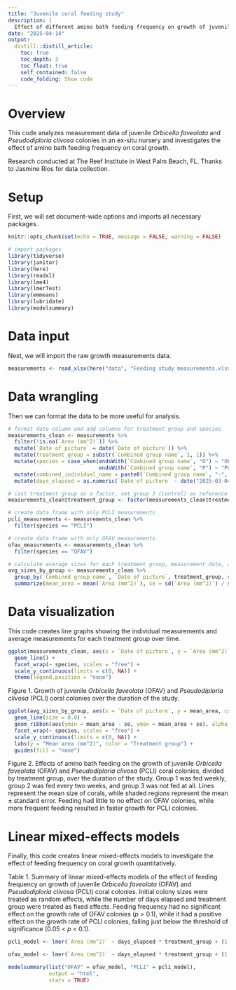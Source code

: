 ```yaml
---
title: "Juvenile coral feeding study"
description: |
  Effect of different amino bath feeding frequency on growth of juvenile coral colonies
date: "2025-04-14"
output: 
  distill::distill_article:
    toc: true
    toc_depth: 3
    toc_float: true
    self_contained: false
    code_folding: Show code
---
```


# Overview

This code analyzes measurement data of juvenile *Orbicella faveolata* and *Pseudodiploria clivosa* colonies in an ex-situ nursery and investigates the effect of amino bath feeding frequency on coral growth.

Research conducted at The Reef Institute in West Palm Beach, FL. Thanks to Jasmine Rios for data collection.

# Setup

First, we will set document-wide options and imports all necessary packages.

```r
knitr::opts_chunk$set(echo = TRUE, message = FALSE, warning = FALSE)

# import packages
library(tidyverse)
library(janitor)
library(here)
library(readxl)
library(lme4)
library(lmerTest)
library(emmeans)
library(lubridate)
library(modelsummary)
```

# Data input

Next, we will import the raw growth measurements data.

```r
measurements <- read_xlsx(here("data", "Feeding study measurements.xlsx"))
```

# Data wrangling

Then we can format the data to be more useful for analysis.

```r
# format date column and add columns for treatment group and species
measurements_clean <- measurements %>% 
  filter(!is.na(`Area (mm^2)`)) %>% 
  mutate(`Date of picture` = date(`Date of picture`)) %>% 
  mutate(treatment_group = substr(`Combined group name`, 1, 1)) %>% 
  mutate(species = case_when(endsWith(`Combined group name`, "O") ~ "OFAV",
                             endsWith(`Combined group name`, "P") ~ "PCLI")) %>% 
  mutate(combined_individual_name = paste0(`Combined group name`, "-", Individual)) %>% 
  mutate(days_elapsed = as.numeric(`Date of picture` - date("2025-03-04")))

# cast treatment group as a factor, set group 3 (control) as reference
measurements_clean$treatment_group <- factor(measurements_clean$treatment_group, levels = c("3", "2", "1"))

# create data frame with only PCLI measurements
pcli_measurements <- measurements_clean %>% 
  filter(species == "PCLI")

# create data frame with only OFAV measurements
ofav_measurements <- measurements_clean %>% 
  filter(species == "OFAV")

# calculate average sizes for each treatment group, measurement date, and species
avg_sizes_by_group <- measurements_clean %>% 
  group_by(`Combined group name`, `Date of picture`, treatment_group, species) %>% 
  summarize(mean_area = mean(`Area (mm^2)`), se = sd(`Area (mm^2)`) / sqrt(n()))
```

# Data visualization

This code creates line graphs showing the individual measurements and average measurements for each treatment group over time.

```r
ggplot(measurements_clean, aes(x = `Date of picture`, y = `Area (mm^2)`, color = combined_individual_name)) +
  geom_line() +
  facet_wrap(~ species, scales = "free") +
  scale_y_continuous(limits = c(0, NA)) +
  theme(legend.position = "none")
```

Figure 1. Growth of juvenile *Orbicella faveolata* (OFAV) and *Pseudodiploria clivosa* (PCLI) coral colonies over the duration of the study.

```r
ggplot(avg_sizes_by_group, aes(x = `Date of picture`, y = mean_area, color = treatment_group, fill = treatment_group)) +
  geom_line(size = 0.8) +
  geom_ribbon(aes(ymin = mean_area - se, ymax = mean_area + se), alpha = 0.2, color = NA) +
  facet_wrap(~ species, scales = "free") +
  scale_y_continuous(limits = c(0, NA)) +
  labs(y = "Mean area (mm^2)", color = "Treatment group") +
  guides(fill = "none")
```

Figure 2. Effects of amino bath feeding on the growth of juvenile *Orbicella faveolata* (OFAV) and *Pseudodiploria clivosa* (PCLI) coral colonies, divided by treatment group, over the duration of the study. Group 1 was fed weekly, group 2 was fed every two weeks, and group 3 was not fed at all. Lines represent the mean size of corals, while shaded regions represent the mean ± standard error. Feeding had little to no effect on OFAV colonies, while more frequent feeding resulted in faster growth for PCLI colonies.

# Linear mixed-effects models

Finally, this code creates linear mixed-effects models to investigate the effect of feeding frequency on coral growth quantitatively.

Table 1. Summary of linear mixed-effects models of the effect of feeding frequency on growth of juvenile *Orbicella faveolata* (OFAV) and *Pseudodiploria clivosa* (PCLI) coral colonies. Initial colony sizes were treated as random effects, while the number of days elapsed and treatment group were treated as fixed effects. Feeding frequency had no significant effect on the growth rate of OFAV colonies (*p* > 0.1), while it had a positive effect on the growth rate of PCLI colonies, falling just below the threshold of significance (0.05 < *p* < 0.1).

```r
pcli_model <- lmer(`Area (mm^2)` ~ days_elapsed * treatment_group + (1 | combined_individual_name), data = pcli_measurements)

ofav_model <- lmer(`Area (mm^2)` ~ days_elapsed * treatment_group + (1 | combined_individual_name), data = ofav_measurements)

modelsummary(list("OFAV" = ofav_model, "PCLI" = pcli_model),
             output = "html",
             stars = TRUE)
```
